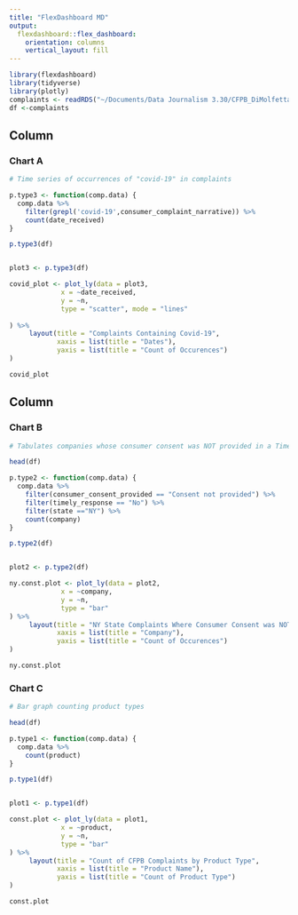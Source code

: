 ```yaml
---
title: "FlexDashboard MD"
output: 
  flexdashboard::flex_dashboard:
    orientation: columns
    vertical_layout: fill
---
```


```r
library(flexdashboard)
library(tidyverse)
library(plotly)
complaints <- readRDS("~/Documents/Data Journalism 3.30/CFPB_DiMolfetta/complaints.rds")
df <-complaints
```

Column {data-width=650}
-----------------------------------------------------------------------

### Chart A

```r
# Time series of occurrences of "covid-19" in complaints

p.type3 <- function(comp.data) {
  comp.data %>%
    filter(grepl('covid-19',consumer_complaint_narrative)) %>%
    count(date_received)
}

p.type3(df)


plot3 <- p.type3(df)

covid_plot <- plot_ly(data = plot3,
             x = ~date_received,
             y = ~n,
             type = "scatter", mode = "lines"
              
) %>% 
     layout(title = "Complaints Containing Covid-19",
            xaxis = list(title = "Dates"),
            yaxis = list(title = "Count of Occurences")
)

covid_plot
```

Column {data-width=350}
-----------------------------------------------------------------------

### Chart B

```r
# Tabulates companies whose consumer consent was NOT provided in a Timely Manner in NY State

head(df)

p.type2 <- function(comp.data) {
  comp.data %>%
    filter(consumer_consent_provided == "Consent not provided") %>%
    filter(timely_response == "No") %>% 
    filter(state =="NY") %>%
    count(company)
}

p.type2(df)


plot2 <- p.type2(df)

ny.const.plot <- plot_ly(data = plot2,
             x = ~company,
             y = ~n,
             type = "bar"
) %>% 
     layout(title = "NY State Complaints Where Consumer Consent was NOT Provided In Timely Manner",
            xaxis = list(title = "Company"),
            yaxis = list(title = "Count of Occurences")
)

ny.const.plot

```

### Chart C

```r
# Bar graph counting product types

head(df)

p.type1 <- function(comp.data) {
  comp.data %>% 
    count(product)
}

p.type1(df)


plot1 <- p.type1(df)

const.plot <- plot_ly(data = plot1,
             x = ~product,
             y = ~n,
             type = "bar"
) %>% 
     layout(title = "Count of CFPB Complaints by Product Type",
            xaxis = list(title = "Product Name"),
            yaxis = list(title = "Count of Product Type")
)

const.plot


```

